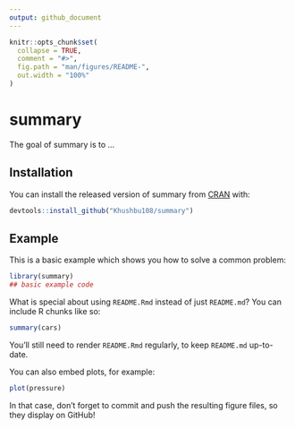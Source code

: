 ```yaml
---
output: github_document
---
```


<!-- README.md is generated from README.Rmd. Please edit that file -->

```r
knitr::opts_chunk$set(
  collapse = TRUE,
  comment = "#>",
  fig.path = "man/figures/README-",
  out.width = "100%"
)
```

# summary

<!-- badges: start -->
<!-- badges: end -->

The goal of summary is to ...

## Installation

You can install the released version of summary from [CRAN](https://CRAN.R-project.org) with:

``` r
devtools::install_github("Khushbu108/summary")
```

## Example

This is a basic example which shows you how to solve a common problem:

```r
library(summary)
## basic example code
```

What is special about using `README.Rmd` instead of just `README.md`? You can include R chunks like so:

```r
summary(cars)
```

You'll still need to render `README.Rmd` regularly, to keep `README.md` up-to-date.

You can also embed plots, for example:

```r
plot(pressure)
```

In that case, don't forget to commit and push the resulting figure files, so they display on GitHub!
